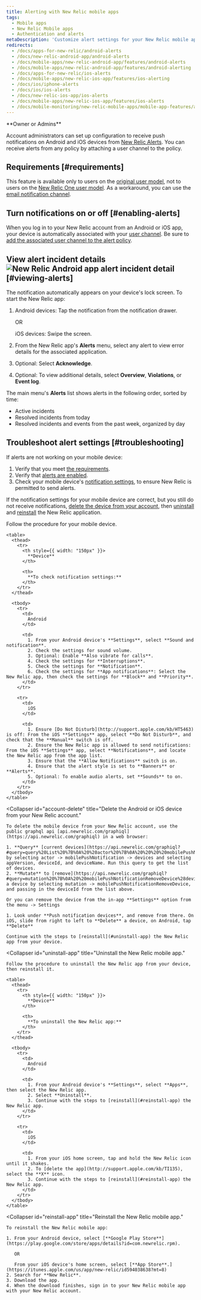 ```yaml
---
title: Alerting with New Relic mobile apps
tags:
  - Mobile apps
  - New Relic Mobile apps
  - Authentication and alerts
metaDescription: 'Customize alert settings for your New Relic mobile app, including email or push notifications. View and acknowledge view alerting incidents.'
redirects:
  - /docs/apps-for-new-relic/android-alerts
  - /docs/new-relic-android-app/android-alerts
  - /docs/mobile-apps/new-relic-android-app/features/android-alerts
  - /docs/mobile-apps/new-relic-android-app/features/android-alerting
  - /docs/apps-for-new-relic/ios-alerts
  - /docs/mobile-apps/new-relic-ios-app/features/ios-alerting
  - /docs/ios/iphone-alerts
  - /docs/ios/ios-alerts
  - /docs/new-relic-ios-app/ios-alerts
  - /docs/mobile-apps/new-relic-ios-app/features/ios-alerts
  - /docs/mobile-monitoring/new-relic-mobile-apps/mobile-app-features/alerting-new-relic-mobile-apps
---
```


<Callout variant="tip">
  **Owner or Admins**
</Callout>

Account administrators can set up configuration to receive push notifications on Android and iOS devices from [New Relic Alerts](/docs/alerts/new-relic-alerts-beta/getting-started/new-relic-alerts). You can receive alerts from any policy by attaching a user channel to the policy.

## Requirements [#requirements]

This feature is available only to users on the [original user model](/docs/accounts/original-accounts-billing/original-product-based-pricing/overview-changes-pricing-user-model/#user-models), not to users on the [New Relic One user model](/docs/accounts/original-accounts-billing/original-product-based-pricing/overview-changes-pricing-user-model/#user-models). As a workaround, you can use the [email notification channel](#email). 

## Turn notifications on or off [#enabling-alerts]

When you log in to your New Relic account from an Android or iOS app, your device is automatically associated with your [user channel](/docs/alerts/new-relic-alerts-beta/managing-notification-channels/notification-channels-controlling-where-send-alerts#user). Be sure to [add the associated user channel to the alert policy](/docs/alerts/new-relic-alerts-beta/managing-notification-channels/notification-channels-controlling-where-send-alerts#mobile-push).

## View alert incident details <ImageSizing width="250px" height="460px">![New Relic Android app alert incident detail](./images/alerts-incident-detail-nexus.jpg "New Relic Android app alert incident detail")</ImageSizing> [#viewing-alerts]

The notification automatically appears on your device's lock screen. To start the New Relic app:

1. Android devices: Tap the notification from the notification drawer.

   OR

   iOS devices: Swipe the screen.
2. From the New Relic app's **Alerts** menu, select any alert to view error details for the associated application.
3. Optional: Select **Acknowledge**.
4. Optional: To view additional details, select **Overview**, **Violations**, or **Event log**.

The main menu's **Alerts** list shows alerts in the following order, sorted by time:

* Active incidents
* Resolved incidents from today
* Resolved incidents and events from the past week, organized by day

## Troubleshoot alert settings [#troubleshooting]

If alerts are not working on your mobile device:

1. Verify that you meet [the requirements](#requirements). 
2. Verify that [alerts are enabled](#enabling-alerts).
3. Check your mobile device's [notification settings](#notification-settings), to ensure New Relic is permitted to send alerts.

If the notification settings for your mobile device are correct, but you still do not receive notifications, [delete the device from your account](#account-delete), then [uninstall](#uninstall-app) and [reinstall](#reinstall-app) the New Relic application.

<CollapserGroup>
  <Collapser
    id="notification-settings"
    title="Check notification settings for your mobile device."
  >
    Follow the procedure for your mobile device.

    <table>
      <thead>
        <tr>
          <th style={{ width: "150px" }}>
            **Device**
          </th>

          <th>
            **To check notification settings:**
          </th>
        </tr>
      </thead>

      <tbody>
        <tr>
          <td>
            Android
          </td>

          <td>
            1. From your Android device's **Settings**, select **Sound and notification**.
            2. Check the settings for sound volume.
            3. Optional: Enable **Also vibrate for calls**.
            4. Check the settings for **Interruptions**.
            5. Check the settings for **Notification**.
            6. Check the settings for **App notifications**: Select the New Relic app, then check the settings for **Block** and **Priority**.
          </td>
        </tr>

        <tr>
          <td>
            iOS
          </td>

          <td>
            1. Ensure [Do Not Disturb](http://support.apple.com/kb/HT5463) is off: From the iOS **Settings** app, select **Do Not Disturb**, and check that the **Manual** switch is off.
            2. Ensure the New Relic app is allowed to send notifications: From the iOS **Settings** app, select **Notifications**, and locate the New Relic app from the app list.
            3. Ensure that the **Allow Notifications** switch is on.
            4. Ensure that the alert style is set to **Banners** or **Alerts**.
            5. Optional: To enable audio alerts, set **Sounds** to on.
          </td>
        </tr>
      </tbody>
    </table>
  </Collapser>

  <Collapser
    id="account-delete"
    title="Delete the Android or iOS device from your New Relic account."
  >
    To delete the mobile device from your New Relic account, use the public graphql api [api.newrelic.com/graphiql](https://api.newrelic.com/graphiql) in a web browser:

    1. **Query** [current devices](https://api.newrelic.com/graphiql?#query=query%20List%20%7B%0A%20%20actor%20%7B%0A%20%20%20%20mobilePushNotification%20%7B%0A%20%20%20%20%20%20devices%20%7B%0A%20%20%20%20%20%20%20%20appVersion%0A%20%20%20%20%20%20%20%20deviceId%0A%20%20%20%20%20%20%20%20deviceName%0A%20%20%20%20%20%20%20%20operatingSystem%0A%20%20%20%20%20%20%7D%0A%20%20%20%20%7D%0A%20%20%7D%0A%7D%0A) by selecting actor -> mobilePushNotification -> devices and selecting appVersion, deviceId, and deviceName. Run this query to get the list of devices.
    2. **Mutate** to [remove](https://api.newrelic.com/graphiql?#query=mutation%20%7B%0A%20%20mobilePushNotificationRemoveDevice%28deviceId%3A%20%22%22%29%20%7B%0A%20%20%20%20message%0A%20%20%7D%0A%7D%0A) a device by selecting mutation -> mobilePushNotificationRemoveDevice, and passing in the deviceId from the list above.

    Or you can remove the device from the in-app **Settings** option from the menu -> Settings

    1. Look under **Push notification devices**, and remove from there. On iOS, slide from right to left to **Delete** a device, on Android, tap **Delete**

    Continue with the steps to [reinstall](#uninstall-app) the New Relic app from your device.
  </Collapser>

  <Collapser
    id="uninstall-app"
    title="Uninstall the New Relic mobile app."
  >
    Follow the procedure to uninstall the New Relic app from your device, then reinstall it.

    <table>
      <thead>
        <tr>
          <th style={{ width: "150px" }}>
            **Device**
          </th>

          <th>
            **To uninstall the New Relic app:**
          </th>
        </tr>
      </thead>

      <tbody>
        <tr>
          <td>
            Android
          </td>

          <td>
            1. From your Android device's **Settings**, select **Apps**, then select the New Relic app.
            2. Select **Uninstall**.
            3. Continue with the steps to [reinstall](#reinstall-app) the New Relic app.
          </td>
        </tr>

        <tr>
          <td>
            iOS
          </td>

          <td>
            1. From your iOS home screen, tap and hold the New Relic icon until it shakes.
            2. To [delete the app](http://support.apple.com/kb/TI135), select the **X** icon.
            3. Continue with the steps to [reinstall](#reinstall-app) the New Relic app.
          </td>
        </tr>
      </tbody>
    </table>
  </Collapser>

  <Collapser
    id="reinstall-app"
    title="Reinstall the New Relic mobile app."
  >
    To reinstall the New Relic mobile app:

    1. From your Android device, select [**Google Play Store**](https://play.google.com/store/apps/details?id=com.newrelic.rpm).

       OR

       From your iOS device's home screen, select [**App Store**.](https://itunes.apple.com/us/app/new-relic/id594038638?mt=8)
    2. Search for **New Relic**.
    3. Download the app.
    4. When the download finishes, sign in to your New Relic mobile app with your New Relic account.
  </Collapser>
</CollapserGroup>
